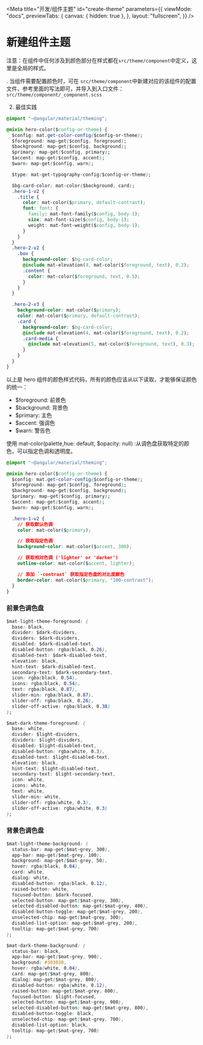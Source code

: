 
<Meta
  title="开发/组件主题"
  id="create-theme"
  parameters={{
    viewMode: "docs",
    previewTabs: {
      canvas: { hidden: true },
    },
    layout: "fullscreen",
  }}
/>

# 新建组件主题

注意：在组件中任何涉及到颜色部分在样式都在`src/theme/component`中定义，这里是全局的样式。

. 当组件需要配置颜色时，可在 `src/theme/component`中新建对应的该组件的配置文件，参考里面的写法即可，并导入到入口文件：`src/theme/component/_component.scss`

2. 最佳实践

```css
@import "~@angular/material/theming";

@mixin hero-color($config-or-theme) {
  $config: mat.get-color-config($config-or-theme);
  $foreground: map-get($config, foreground);
  $background: map-get($config, background);
  $primary: map-get($config, primary);
  $accent: map-get($config, accent);
  $warn: map-get($config, warn);

  $type: mat-get-typography-config($config-or-theme);

  $bg-card-color: mat-color($background, card);
  .hero-1-v2 {
    .title {
      color: mat-color($primary, default-contrast);
      font: font: {
        family: mat-font-family($config, body-1);
        size: mat-font-size($config, body-1);
        weight: mat-font-weight($config, body-1);
      }
    }
  }
  .hero-2-v2 {
    .box {
      background-color: $bg-card-color;
      @include mat-elevation(4, mat-color($foreground, text), 0.2);
      .content {
        color: mat-color($foreground, text, 0.5);
      }
    }
  }

  .hero-2-v3 {
    background-color: mat-color($primary);
    color: mat-color($primary, default-contrast);
    .card {
      background-color: $bg-card-color;
      @include mat-elevation(4, mat-color($foreground, text), 0.2);
      .card-media {
        @include mat-elevation(5, mat-color($foreground, text), 0.3);
      }
    }
  }
}
```

以上是 hero 组件的颜色样式代码，所有的颜色应该从以下读取，才能够保证颜色的统一：

- $foreground: 前景色
- $background: 背景色
- $primary: 主色
- $accent: 强调色
- $warn: 警告色

使用 mat-color(palette,hue: default, $opacity: null) :从调色盘获取特定的颜色，可以指定色调和透明度。

```css
@import "~@angular/material/theming";

@mixin hero-color($config-or-theme) {
  $config: mat.get-color-config($config-or-theme);
  $foreground: map-get($config, foreground);
  $background: map-get($config, background);
  $primary: map-get($config, primary);
  $accent: map-get($config, accent);
  $warn: map-get($config, warn);

  .hero-1-v2 {
    // 获取默认色调
    color: mat-color($primary);

    // 获取指定色调
    background-color: mat-color($accent, 300);

    // 获取相对色调 ('lighter' or 'darker')
    outline-color: mat-color($accent, lighter);

    // 添加 `-contrast` 获取指定色盘的对比度颜色
    border-color: mat-color($primary, "100-contrast");
  }
}
```

### 前景色调色盘

```css
$mat-light-theme-foreground: (
  base: black,
  divider: $dark-dividers,
  dividers: $dark-dividers,
  disabled: $dark-disabled-text,
  disabled-button: rgba(black, 0.26),
  disabled-text: $dark-disabled-text,
  elevation: black,
  hint-text: $dark-disabled-text,
  secondary-text: $dark-secondary-text,
  icon: rgba(black, 0.54),
  icons: rgba(black, 0.54),
  text: rgba(black, 0.87),
  slider-min: rgba(black, 0.87),
  slider-off: rgba(black, 0.26),
  slider-off-active: rgba(black, 0.38)
);

$mat-dark-theme-foreground: (
  base: white,
  divider: $light-dividers,
  dividers: $light-dividers,
  disabled: $light-disabled-text,
  disabled-button: rgba(white, 0.3),
  disabled-text: $light-disabled-text,
  elevation: black,
  hint-text: $light-disabled-text,
  secondary-text: $light-secondary-text,
  icon: white,
  icons: white,
  text: white,
  slider-min: white,
  slider-off: rgba(white, 0.3),
  slider-off-active: rgba(white, 0.3)
);
```

### 背景色调色盘

```css
$mat-light-theme-background: (
  status-bar: map-get($mat-grey, 300),
  app-bar: map-get($mat-grey, 100),
  background: map-get($mat-grey, 50),
  hover: rgba(black, 0.04),
  card: white,
  dialog: white,
  disabled-button: rgba(black, 0.12),
  raised-button: white,
  focused-button: $dark-focused,
  selected-button: map-get($mat-grey, 300),
  selected-disabled-button: map-get($mat-grey, 400),
  disabled-button-toggle: map-get($mat-grey, 200),
  unselected-chip: map-get($mat-grey, 300),
  disabled-list-option: map-get($mat-grey, 200),
  tooltip: map-get($mat-grey, 700)
);

$mat-dark-theme-background: (
  status-bar: black,
  app-bar: map-get($mat-grey, 900),
  background: #303030,
  hover: rgba(white, 0.04),
  card: map-get($mat-grey, 800),
  dialog: map-get($mat-grey, 800),
  disabled-button: rgba(white, 0.12),
  raised-button: map-get($mat-grey, 800),
  focused-button: $light-focused,
  selected-button: map-get($mat-grey, 900),
  selected-disabled-button: map-get($mat-grey, 800),
  disabled-button-toggle: black,
  unselected-chip: map-get($mat-grey, 700),
  disabled-list-option: black,
  tooltip: map-get($mat-grey, 700)
);
```
